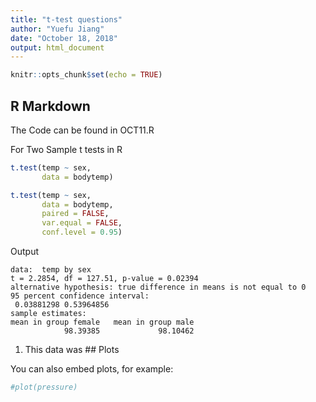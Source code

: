 ```yaml
---
title: "t-test questions"
author: "Yuefu Jiang"
date: "October 18, 2018"
output: html_document
---
```


```r
knitr::opts_chunk$set(echo = TRUE)
```

## R Markdown

The Code can be found in OCT11.R

For Two Sample t tests in R

```r
t.test(temp ~ sex,
       data = bodytemp)

t.test(temp ~ sex,
       data = bodytemp,
       paired = FALSE,
       var.equal = FALSE,
       conf.level = 0.95)
```

Output
```
data:  temp by sex
t = 2.2854, df = 127.51, p-value = 0.02394
alternative hypothesis: true difference in means is not equal to 0
95 percent confidence interval:
 0.03881298 0.53964856
sample estimates:
mean in group female   mean in group male 
            98.39385             98.10462 
```

1. This data was 
## Plots

You can also embed plots, for example:

```r
#plot(pressure)
```

